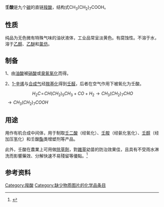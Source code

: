 {{chembox
| Reference = <ref name="GESTIS">{{GESTIS|ZVG=38470|CAS=112-05-0|Datum=6. Januar 2008}}</ref>
| Name = 壬酸
| NameEn = Nonanoic acid<br />Pelargonic acid
| ImageFile = Pelargonsäure Skelett.svg
| IUPACName = Nonanoic acid
| OtherNames = 天竺葵酸<br />风吕草酸<br />洋绣球酸
| Section1 = {{Chembox Identifiers
| CASNo = 112-05-0
| CASNo_Ref = {{cascite|correct|CAS}}
|  EINECS  =  203-931-2
|  PubChem  =  8158
|  SMILES  =  CCCCCCCCC(=O)O
|  ChEBI  =  29019
|  KEGG  =  C01601
|  UNII_Ref  = {{fdacite|changed|FDA}}|  UNII  =  97SEH7577T 
|  ChemSpiderID_Ref  = {{chemspidercite|changed|chemspider}}|  ChemSpiderID  =  7866
|  InChI  =  1/C9H18O2/c1-2-3-4-5-6-7-8-9(10)11/h2-8H2,1H3,(H,10,11)
|  InChIKey  =  FBUKVWPVBMHYJY-UHFFFAOYAF
|  StdInChI_Ref  = {{stdinchicite|changed|chemspider}}|  StdInChI  =  1S/C9H18O2/c1-2-3-4-5-6-7-8-9(10)11/h2-8H2,1H3,(H,10,11)
|  StdInChIKey_Ref  = {{stdinchicite|changed|chemspider}}|  StdInChIKey  =  FBUKVWPVBMHYJY-UHFFFAOYSA-N
|  ChEBI_Ref  = {{ebicite|correct|EBI}}|  KEGG_Ref  = {{keggcite|correct|kegg}}
}}
| Section2 = {{Chembox Properties
|   Formula = C<sub>9</sub>H<sub>18</sub>O<sub>2</sub>
|   MolarMass = 158.24
|   Appearance = 无色至黄色油状液体
|   Density = 0.91 g/cm<sup>3</sup> (20 °C)
|   MeltingPt = 12 °C
|   BoilingPt = 255 °C
|   Solubility = 0.3 g/l
|   pKa=4.96<ref name=crc>{{cite book | author=Lide, D. R. (Ed.) | title=CRC Handbook of Chemistry and Physics (70th Edn.) | publisher=Boca Raton (FL):CRC Press | year=1990}}</ref> || 1.055<ref>at 2.06–2.63 K</ref> || 1.53<ref>at −191 °C</ref>
|   VaporPressure = 4 Pa (20 °C)
|   RefractIndex = 1.431～1.433 (20 °C)<ref name="zghg">中国化工产品大全 上卷，Da163 壬酸，页522</ref>
  }}
| Section3 = {{Chembox Hazards
|   MainHazards = 腐蚀性 ('''C''')
|   NFPA-H = 3
|   NFPA-F = 1
|   NFPA-R = 0
|   NFPA-O = 
|   RPhrases = {{R34}}
|   SPhrases = {{S1/2}}, {{S26}}, {{S28}}, {{S36/37/39}}, {{S45}}
|   FlashPt = 114 °C
|   Autoignition = 405 °C
|   LD50 = ＞5000 mg·kg<sup>−1</sup> (大鼠经口)<ref>[http://www.alfa.com/content/msds/german/B21568.pdf Sicherheitsdatenblatt Alfa-Aesar]</ref>
  }}
}}

'''壬酸'''是九个[[碳|碳]]的直链[[羧酸|羧酸]]，结构式CH<sub>3</sub>(CH<sub>2</sub>)<sub>7</sub>COOH。

==性质==
纯品为无色微有特殊气味的油状液体，工业品常呈淡黄色。有腐蚀性。不溶于水，溶于[[乙醇|乙醇]]、[[乙醚|乙醚]]和[[氯仿|氯仿]]。

==制备==
1、由[[油酸|油酸]]被[[硝酸|硝酸]]或[[臭氧|臭氧]][[氧化|氧化]]而得。

2、[[1-辛烯|1-辛烯]]与[[合成气|合成气]]经[[羰基化|羰基化]]得到[[壬醛|壬醛]]，后者在空气作用下被氧化为壬酸。
:<math>\ H_2C\!=\!CH(CH_2)_5CH_3+CO+H_2\rightarrow CH_3(CH_2)_7CHO</math><math>\ \rightarrow CH_3(CH_2)_7COOH</math>

==用途==
用作有机合成中间体，用于制取[[壬二酸|壬二酸]]（经氧化）、[[壬胺|壬胺]]（经氨化氢化）、[[壬醇|壬醇]]（经加压氢化）和壬酸[[酯|酯]]类增塑剂等产品。

此外，壬酸在農業上可用做[[除草劑|除草劑]]，對[[雜草|雜草]]幼苗的防治效果佳，且具有不受雨水淋洗而影響藥效、分解快速不易殘留等優點。<ref>{{Cite web |url=https://www.tactri.gov.tw/Item/Detail/%E5%A3%AC%E9%85%B8%E5%B0%88%E5%8D%80 |title=壬酸推廣專區 - 農業藥物毒物試驗所 |date=2020-05-21 |language=zh-hant |accessdate=2022-01-09 |archive-date=2022-01-09 |archive-url=https://web.archive.org/web/20220109082257/https://www.tactri.gov.tw/Item/Detail/%E5%A3%AC%E9%85%B8%E5%B0%88%E5%8D%80 }}</ref>

==参考资料==
{{reflist}}

{{脂肪酸}}

{{Authority control}}
[[Category:羧酸|Category:羧酸]]
[[Category:缺少物质图片的化学品条目|Category:缺少物质图片的化学品条目]]